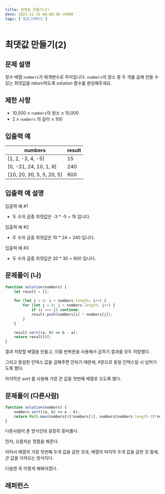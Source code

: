 ```yaml
---
title: 최댓값 만들기(2)
date: 2023-12-14 00:00:00 +0900
tags: ['프로그래머스']
---
```


# 최댓값 만들기(2)

## 문제 설명

정수 배열 `numbers`가 매개변수로 주어집니다. `numbers`의 원소 중 두 개를 곱해 만들 수 있는 최댓값을 return하도록 solution 함수를 완성해주세요.

## 제한 사항

- 10,000 ≤ `numbers`의 원소 ≤ 10,000
- 2 ≤ `numbers` 의 길이 ≤ 100

## 입출력 예

| numbers | result |
| --- | --- |
| [1, 2, -3, 4, -5] | 15 |
| [0, -31, 24, 10, 1, 9] | 240 |
| [10, 20, 30, 5, 5, 20, 5] | 600 |

## 입출력 예 설명

입출력 예 #1

- 두 수의 곱중 최댓값은 -3 * -5 = 15 입니다.

입출력 예 #2

- 두 수의 곱중 최댓값은 10 * 24 = 240 입니다.

입출력 예 #3

- 두 수의 곱중 최댓값은 20 * 30 = 600 입니다.

## 문제풀이 (나)

```jsx
function solution(numbers) {
    let result = [];
    
    for (let i = 0; i < numbers.length; i++) {
        for (let j = 0; j < numbers.length; j++) {
            if (i === j) continue;
            result.push(numbers[i] * numbers[j]);
        }
    }

    result.sort((a, b) => b - a);
    return result[0];
}
```

결과 저장할 배열을 만들고, 이중 반복문을 사용해서 곱하기 결과를 모두 저장했다.

그리고 동일한 인덱스 값을 곱해주면 안되기 때문에, if문으로 동일 인덱스일 시 넘어가도록 했다.

마지막은 sort 를 사용해 가장 큰 값을 첫번째 배열로 오도록 했다.

## 문제풀이 (다른사람)

```jsx
function solution(numbers) {
    numbers.sort((a, b) => a - b);
    return Math.max(numbers[0]*numbers[1], numbers[numbers.length-1]*numbers[numbers.length-2]);
}
```

다른사람이 푼 방식인데 굉장히 흥미롭다.

먼저, 오름차순 정렬을 해준다.

이어서 배열의 가장 첫번째 두개 값을 곱한 것과, 배열의 마지막 두개 값을 곱한 것 중에, 큰 값을 가져오는 방식이다.

다음엔 꼭 이렇게 해봐야겠다.

## 레퍼런스